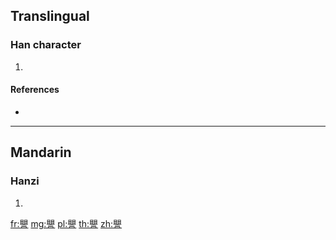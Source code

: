 {{character info/new}}
==Translingual==

===Han character===
{{Han char|rn=149|rad=言|as=14|sn=21|four=66601|canj=BCYMR}}

# {{defn|Han|sort=言14}}

====References====
* {{Han ref|kx=1185.010|dkj=36060|dj=1648.110|hdz=64027.140|uh=8B7B|ud=35707|bh=F651|bd=63057}}

----

==Mandarin==

===Hanzi===
{{cmn-hanzi|pin=[[yīng]] ([[ying1]])|wg=ying<sup>1</sup>}}

# {{defn|lang=cmn|sort=言14}}

[[fr:譻]]
[[mg:譻]]
[[pl:譻]]
[[th:譻]]
[[zh:譻]]